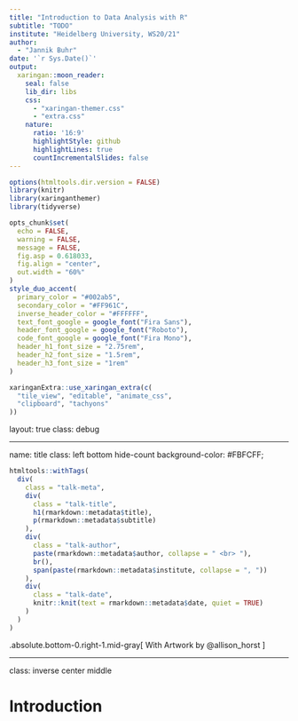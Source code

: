 ```yaml
---
title: "Introduction to Data Analysis with R"
subtitle: "TODO"
institute: "Heidelberg University, WS20/21"
author: 
  - "Jannik Buhr"
date: '`r Sys.Date()`'
output:
  xaringan::moon_reader:
    seal: false
    lib_dir: libs
    css:
      - "xaringan-themer.css"
      - "extra.css"
    nature:
      ratio: '16:9'
      highlightStyle: github
      highlightLines: true
      countIncrementalSlides: false
---
```


```r
options(htmltools.dir.version = FALSE)
library(knitr)
library(xaringanthemer)
library(tidyverse)

opts_chunk$set(
  echo = FALSE,
  warning = FALSE,
  message = FALSE,
  fig.asp = 0.618033,
  fig.align = "center",
  out.width = "60%"
)
style_duo_accent(
  primary_color = "#002ab5",
  secondary_color = "#FF961C",
  inverse_header_color = "#FFFFFF",
  text_font_google = google_font("Fira Sans"),
  header_font_google = google_font("Roboto"),
  code_font_google = google_font("Fira Mono"),
  header_h1_font_size = "2.75rem",
  header_h2_font_size = "1.5rem",
  header_h3_font_size = "1rem"
)

xaringanExtra::use_xaringan_extra(c(
  "tile_view", "editable", "animate_css",
  "clipboard", "tachyons"
))
```

layout: true
class: debug 

---

name: title
class: left bottom hide-count
background-color: #FBFCFF;

```r
htmltools::withTags(
  div(
    class = "talk-meta",
    div(
      class = "talk-title",
      h1(rmarkdown::metadata$title),
      p(rmarkdown::metadata$subtitle)
    ),
    div(
      class = "talk-author",
      paste(rmarkdown::metadata$author, collapse = " <br> "),
      br(),
      span(paste(rmarkdown::metadata$institute, collapse = ", "))
    ),
    div(
      class = "talk-date",
      knitr::knit(text = rmarkdown::metadata$date, quiet = TRUE)
    )
  )
)
```

.absolute.bottom-0.right-1.mid-gray[
With Artwork by @allison_horst
]

---

class: inverse center middle

# Introduction


